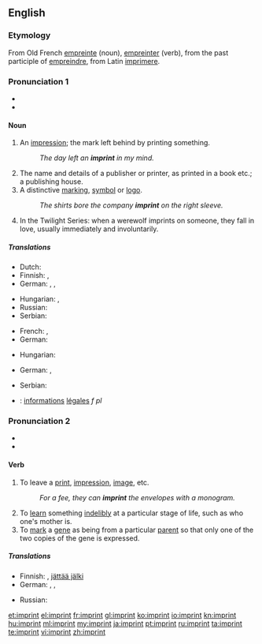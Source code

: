 {{was wotd|2008|October|6}}
==English==

===Etymology===
From Old French [[empreinte]] (noun), [[empreinter]] (verb), from the past participle of [[empreindre]], from Latin [[imprimere]].

===Pronunciation 1===
{{rfc-pron-n|Pronunciation 1|lang=en}}
* {{IPA|/ˈɪm.pɹɪnt/}}
* {{audio|en-us-imprint-noun.ogg|Audio (US)}}

====Noun====
{{en-noun}}

# An [[impression]]; the mark left behind by printing something.
#: ''The day left an '''imprint''' in my mind.''
# The name and details of a publisher or printer, as printed in a book etc.; a publishing house.
# A distinctive [[marking]], [[symbol]] or [[logo]].
#: ''The shirts bore the company '''imprint''' on the right sleeve.''
# In the Twilight Series: when a werewolf imprints on someone, they fall in love, usually immediately and involuntarily.


=====Translations=====
{{trans-top|an impression; the mark left behind by printing something}}
* Dutch: {{t+|nl|indruk}}
* Finnish: {{t+|fi|jälki}}, {{t-|fi|painauma}}
* German: {{t+|de|Gepräge|n}}, {{t+|de|Abdruck|m}}, {{t+|de|Aufdruck|m}}
{{trans-mid}}
* Hungarian: {{t+|hu|nyom}}, {{t|hu|lenyomat}}
* Russian: {{t+|ru|отпечаток}}
* Serbian: {{t-|sr|отисак|sc=Cyrl}}
{{trans-bottom}}

{{trans-top|the name and details of a publisher or printer, as printed in a book etc}}
* French: {{t+|fr|ours|m}}, {{t+|fr|pavé de l’ours|m}}
* German: {{t+|de|Impressum|n}}
{{trans-mid}}
* Hungarian: {{t+|hu|impresszum}}
{{trans-bottom}}

{{trans-top|a distinctive marking, symbol or logo}}
* German: {{t+|de|Gepräge|n}}, {{t+|de|Aufdruck|m}}
{{trans-mid}}
* Serbian: {{t|sr|лого|sc=Cyrl}}
{{trans-bottom}}

{{checktrans-top}}
* {{ttbc|fr}}: [[information]]s [[légal]]es ''f pl''
{{trans-bottom}}

===Pronunciation 2===
* {{IPA|/ɪmˈpɹɪnt/}}
* {{audio|en-us-imprint-verb.ogg|Audio (US)}}

====Verb====
{{en-verb}}

# To leave a [[print]], [[impression]], [[image]], etc.
#: ''For a fee, they can '''imprint''' the envelopes with a monogram.''
# To [[learn]] something [[indelibly]] at a particular stage of life, such as who one's mother is.
# To [[mark]] a [[gene]] as being from a particular [[parent]] so that only one of the two copies of the gene is expressed.

=====Translations=====
{{trans-top|to leave a print, impression, image, etc.}}
* Finnish: {{t+|fi|painaa}}, [[jättää jälki]]
* German: {{t+|de|einprägen}}, {{t+|de|abdrucken}}, {{t+|de|aufdrucken}}
{{trans-mid}}
* Russian: {{t|ru|отпечатать}}
{{trans-bottom}}

[[et:imprint]]
[[el:imprint]]
[[fr:imprint]]
[[gl:imprint]]
[[ko:imprint]]
[[io:imprint]]
[[kn:imprint]]
[[hu:imprint]]
[[ml:imprint]]
[[my:imprint]]
[[ja:imprint]]
[[pt:imprint]]
[[ru:imprint]]
[[ta:imprint]]
[[te:imprint]]
[[vi:imprint]]
[[zh:imprint]]